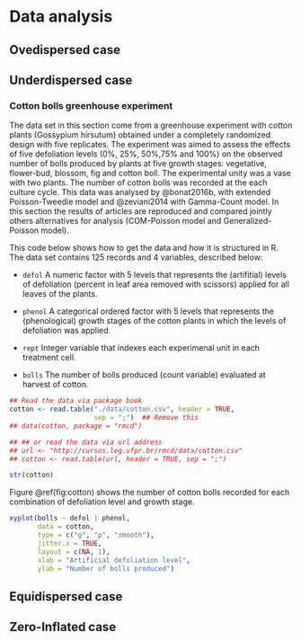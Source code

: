 # Data analysis #

## Ovedispersed case ##

## Underdispersed case ##

### Cotton bolls greenhouse experiment ###

The data set in this section come from a greenhouse experiment with
cotton plants (Gossypium hirsutum) obtained under a completely
randomized design with five replicates. The experiment was aimed to
assess the effects of five defoliation levels (0%, 25%, 50%,75% and
100%) on the observed number of bolls produced by plants at five growth
stages: vegetative, flower-bud, blossom, fig and cotton boll. The
experimental unity was a vase with two plants. The number of cotton
bolls was recorded at the each culture cycle. This data was analysed by
@bonat2016b, with extended Poisson-Tweedie model and @zeviani2014 with
Gamma-Count model. In this section the results of articles are
reproduced and compared jointly others alternatives for analysis
(COM-Poisson model and Generalized-Poisson model).

This code below shows how to get the data and how it is structured in
R. The data set contains 125 records and 4 variables, described below:

* `defol` A numeric factor with 5 levels that represents the
    (artifitial) levels of defoliation (percent in leaf area removed
    with scissors) applied for all leaves of the plants.

* `phenol` A categorical ordered factor with 5 levels that represents
    the (phenological) growth stages of the cotton plants in which the
    levels of defoliation was applied.

* `rept` Integer variable that indexes each experimenal unit in each
    treatment cell.

* `bolls` The number of bolls produced (count variable) evaluated at
    harvest of cotton.

```r

## Read the data via package book
cotton <- read.table("./data/cotton.csv", header = TRUE,
                     sep = ";")  ## Remove this
## data(cotton, package = "rmcd")

## ## or read the data via url address
## url <- "http://cursos.leg.ufpr.br/rmcd/data/cotton.csv"
## cotton <- read.table(url, header = TRUE, sep = ";")

str(cotton)

```

Figure \@ref(fig:cotton) shows the number of cotton bolls recorded for
each combination of defoliation level and growth stage.

```r

xyplot(bolls ~ defol | phenol,
       data = cotton,
       type = c("g", "p", "smooth"),
       jitter.x = TRUE,
       layout = c(NA, 1),
       xlab = "Artificial defoliation level",
       ylab = "Number of bolls produced")

```

## Equidispersed case ##

## Zero-Inflated case ##
